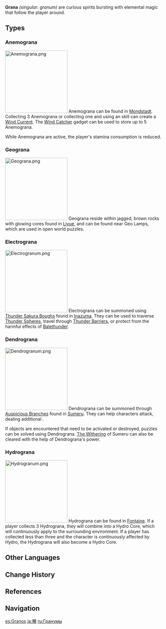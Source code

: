 {{Terminology Infobox
|image        = Anemograna.png
|type         = Exploration
|world        = Teyvat
}}
'''Grana''' ''(singular: granum)'' are curious spirits bursting with elemental magic that follow the player around.

==Types==
===Anemograna===
[[File:Anemograna.png|200px|thumb|right]]
{{Main|Anemogranum}}
Anemograna can be found in [[Mondstadt]]. Collecting 3 Anemograna or collecting one and using an {{Anemo}} skill can create a [[Wind Current]]. The [[Wind Catcher]] gadget can be used to store up to 5 Anemograna.

While Anemograna are active, the player's stamina consumption is reduced.
{{clr}}

===Geograna===
[[File:Geograna.png|200px|thumb|right]]
{{Main|Geogranum}}
Geograna reside within jagged, brown rocks with glowing cores found in [[Liyue]], and can be found near Geo Lamps, which are used in open world puzzles.
{{clr}}

===Electrograna===
[[File:Electrogranum.png|200px|thumb|right]]
{{Main|Electrogranum}}
Electrograna can be summoned using [[Thunder Sakura Bough]]s found in [[Inazuma]]. They can be used to traverse [[Thunder Sphere]]s, travel through [[Thunder Barrier]]s, or protect from the harmful effects of [[Balethunder]].
{{clr}}

===Dendrograna===
[[File:Dendrogranum.png|200px|thumb|right]]
{{Main|Dendrogranum}}
Dendrograna can be summoned through [[Auspicious Branch]]es found in [[Sumeru]]. They can help characters attack, dealing additional {{Color|Dendro DMG}}.

If objects are encountered that need to be activated or destroyed, puzzles can be solved using Dendrograna. [[The Withering]] of Sumeru can also be cleared with the help of Dendrograna's power.
{{clr}}

===Hydrograna===
[[File:Hydrogranum.png|200px|thumb|right]]
{{Main|Hydrogranum}}
Hydrograna can be found in [[Fontaine]]. If a player collects 3 Hydrograna, they will combine into a Hydro Core, which will continuously apply {{Hydro}} to the surrounding environment. If a player has collected less than three and the character is continuously affected by Hydro, the Hydrograna will also become a Hydro Core.
{{clr}}

==Other Languages==
{{Other Languages
|en       = Granum<!--plural: Grana-->
|en_tl    = Seed
|en_lang  = la
|zhs      = 种子
|zhs_rm   = Zhǒngzi
|zht      = 種子
|zht_rm   = Zhǒngzǐ
|zh_tl    = Seed
|ja       = 種
|ja_rm    = Tane<ref>{{ref/Companion|Sucrose|note=Japanese Voice-Over}}</ref>
|ja_tl    = Seed
|ko       = 씨앗
|ko_tl    = Seed
|es       = Grano<!--plural: Granos-->
|es_tl    = Grain
|fr       = Granum<!--plural: Granums-->
|ru       = Гранум<!--plural: Гранумы-->
|th       = Granum
|vi       = Hạt Giống
|vi_tl    = Seed
|de       = Granum<!--plural: Grana-->
|id       = Granum
|pt       = Grão<!--plural: Grãos-->
|pt_tl    = Grain
|tr       = Tanecik<!--plural: Tanecikler-->
|tr_tl    = Particle
|it       = Grano
|it_tl    = 
}}

==Change History==
{{Change History|1.0}}

==References==
{{Reflist}}

==Navigation==
{{Exploration Navbox}}

[[es:Granos]]
[[ja:種]]
[[ru:Гранумы]]